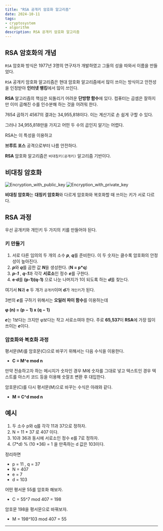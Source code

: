 ```yaml
---
title: "RSA 공개키 암호화 알고리즘"
date: 2024-10-11
tags:
- cryptosystem
- algorithm
description: RSA 공개키 암호화 알고리즘 
---
```

## RSA 암호화의 개념
`RSA` 암호화 방식은 1977년 3명의 연구자가 개발하였고 그들의 성을 따와서 이름을 만들었다.

`RSA` 공개키 암호화 알고리즘은 현대 암호화 알고리즘에서 많이 쓰이는 방식이고 안전성을 인정받아 **인터넷 뱅킹**에서 많이 쓰인다.

**RSA** 알고리즘의 핵심은 되돌리기 어려운 **단방향 함수**에 있다. 컴퓨터는 곱셈은 잘하지만 이미 곱해진 수를 인수분해 하는 것을 어려워 한다.

7654 곱하기 4567의 결과는 34,955,818이다. 이는 계산기로 손 쉽게 구할 수 있다.

그러나 34,955,818만을 가지고 어떤 두 수의 곱인지 알기는 어렵다. 

RSA는 이 특성을 이용하고 

**브루트 포스** 공격으로부터 나름 안전하다.

**RSA** 암호화 알고리즘은 `비대칭키(공개키)` 알고리즘 기반이다.

## 비대칭 암호화
![Encryption_with_public_key](/images/post-33/Encryption_with_public_key.png)
![Encryption_with_private_key](/images/post-33/Encryption_with_private_key.png)


**비대칭 암호화**는 **대칭키 암호화**와 다르게 암호화와 복호화할 때 쓰이는 키가 서로 다르다.

## RSA 과정

우선 공개키와 개인키 두 가지의 키를 만들어야 된다.

### 키 만들기
1. 서로 다른 임의의 두 개의 소수 ***p***, ***q***를 준비한다. 이 두 숫자는 클수록 암호화의 안정성이 높아진다.
2. ***p***와 ***q***를 곱한 값 ***N***을 생성한다. (**N = p*q**)
3. ***p-1*** , ***q-1***과 각각 **서로소**인 정수 ***e***를 구한다.
4. **e·d**를 **(p-1)(q-1)** 으로 나눈 나머지가 1이 되도록 하는 ***d***를 찾는다.

여기서 **N**과 **e** 두 개가 `공개키`이며 **d**가 `개인키`가 된다.

3번의 ***e***를 구하기 위해서는 **오일러 파이 함수**를 이용하는데

**φ (n) = (p − 1) x (q − 1)**

***e***는 1보다는 크지만 φ보다는 작고 서로소여야 한다. 주로 **65,537**이 **RSA**에 가장 많이 쓰이는 ***e***이다.



### 암호화와 복호화 과정

평서문(M)를 암호문(C)으로 바꾸기 위해서는 다음 수식을 이용한다.

- **C = M^e mod n**

만약 전송하고자 하는 메시지가 숫자인 경우 M에 숫자를 그대로 넣고 텍스트인 경우 텍스트를 아스키 코드 등을 이용해 숫잘조 변환 후 대입한다.

암호문(C)를 다시 평서문(M)으로 바꾸는 수식은 아래와 같다.

- **M = C^d mod n**

## 예시

1. 두 소수 p와 q를 각각 11과 37으로 정하자.
2. N = 11 * 37 로 407 이다.
3. 10과 36과 동시에 서로소인 정수 e를 7로 정하자.
4. (7*d) % (10 *36) = 1 을 만족하는 d 값은 103이다.

정리하면

- p = 11 , q = 37
- N = 407
- e = 7
- d = 103

어떤 평서문 55를 암호화 해보자.

- C = 55^7 mod 407 = 198 

암호문 198을 평서문으로 바꿔보자.

- M = 198^103 mod 407 = 55

***